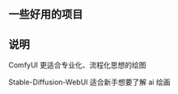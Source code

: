 
## 一些好用的项目

<Cards>
	<Card
		title='ComfyUI'
		href='https://github.com/comfyanonymous/ComfyUI'
		target='_blank'
	/>
	<Card title='Safebooru' href='https://safebooru.org/' target='_blank' />
	<Card
		title='Danbooru 标签超市'
		href='https://tags.novelai.dev/'
		target='_blank'
	/>
	<Card
		title='Stable-Diffusion-WebUI'
		href='https://github.com/AUTOMATIC1111/stable-diffusion-webui'
		target='_blank'
	/>
	<Card
		title='kohya_ss'
		href='https://github.com/bmaltais/kohya_ss'
		target='_blank'
	/>
	<Card
		title='stable-diffusion-webui-wd14-tagger'
		href='https://github.com/picobyte/stable-diffusion-webui-wd14-tagger'
		target='_blank'
	/>
</Cards>

## 说明

ComfyUI 更适合专业化、流程化思想的绘图

Stable-Diffusion-WebUI 适合新手想要了解 ai 绘画
